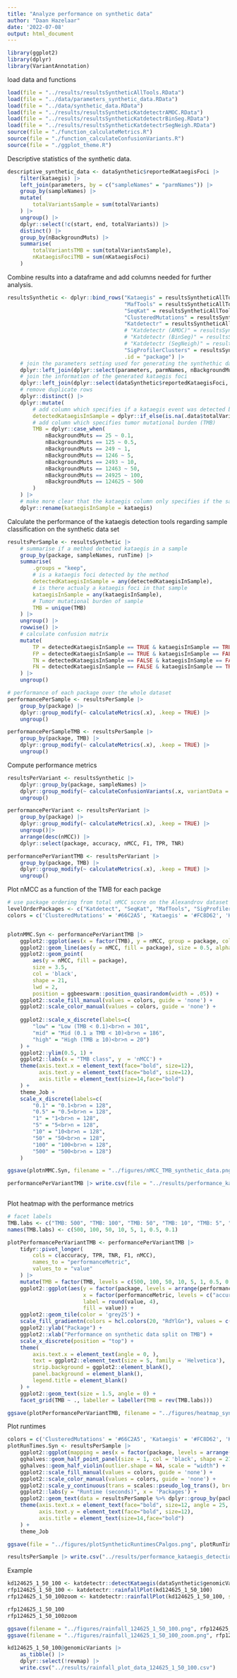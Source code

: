 ```yaml
---
title: "Analyze performance on synthetic data"
author: "Daan Hazelaar"
date: '2022-07-08'
output: html_document
---
```


```r
library(ggplot2)
library(dplyr)
library(VariantAnnotation)
```

load data and functions
```r
load(file = "../results/resultsSyntheticAllTools.RData")
load(file = "../data/parameters_synthetic_data.RData")
load(file = "../data/synthetic_data.RData")
load(file = "../results/resultsSyntheticKatdetectrAMOC.RData")
load(file = "../results/resultsSyntheticKatdetectrBinSeg.RData")
load(file = "../results/resultsSyntheticKatdetectrSegNeigh.RData")
source(file = "./function_calculateMetrics.R")
source(file = "./function_calculateConfusionVariants.R")
source(file = "./ggplot_theme.R")
```


Descriptive statistics of the synthetic data.
```r
descriptive_synthetic_data <- dataSynthetic$reportedKataegisFoci |> 
    filter(kataegis) |> 
    left_join(parameters, by = c("sampleNames" = "parmNames")) |> 
    group_by(sampleNames) |> 
    mutate(
        totalVariantsSample = sum(totalVariants)
    ) |> 
    ungroup() |> 
    dplyr::select(!c(start, end, totalVariants)) |> 
    distinct() |> 
    group_by(nBackgroundMuts) |> 
    summarise(
        totalVariantsTMB = sum(totalVariantsSample),
        nKataegisFociTMB = sum(nKataegisFoci)
    )
```



Combine results into a dataframe and add columns needed for further analysis.
```r
resultsSynthetic <- dplyr::bind_rows("Kataegis" = resultsSyntheticAllTools$kataegis, 
                                     "MafTools" = resultsSyntheticAllTools$maftools, 
                                     "SeqKat" = resultsSyntheticAllTools$seqkat,
                                     "ClusteredMutations" = resultsSyntheticAllTools$clusteredMutations,
                                     "Katdetectr" = resultsSyntheticAllTools$katdetectr,
                                     # "Katdetectr (AMOC)" = resultsSyntheticKatdetectrAMOC,
                                     # "Katdetectr (BinSeg)" = resultsSyntheticKatdetectrBinSeg,
                                     # "Katdetectr (SegNeigh)" = resultsSyntheticKatdetectrSegNeigh,
                                     "SigProfilerClusters" = resultsSyntheticAllTools$sigProfilerClusters,
                                     .id = "package") |> 
    # join the parameters setting used for generating the synthethic data
    dplyr::left_join(dplyr::select(parameters, parmNames, nBackgroundMuts), by = c("sampleNames" = "parmNames")) |> 
    # join the information of the generated kataegis foci
    dplyr::left_join(dplyr::select(dataSynthetic$reportedKataegisFoci, sampleNames, kataegis), by = "sampleNames") |> 
    # remove duplicate rows
    dplyr::distinct() |> 
    dplyr::mutate(
        # add column which specifies if a kataegis event was detected by the method
        detectedKataegisInSample = dplyr::if_else(is.na(.data$totalVariants), FALSE, TRUE),
        # add column which specifies tumor mutational burden (TMB)
        TMB = dplyr::case_when(
            nBackgroundMuts == 25 ~ 0.1,
            nBackgroundMuts == 125 ~ 0.5,
            nBackgroundMuts == 249 ~ 1,
            nBackgroundMuts == 1246 ~ 5,
            nBackgroundMuts == 2493 ~ 10,
            nBackgroundMuts == 12463 ~ 50,
            nBackgroundMuts == 24925 ~ 100,
            nBackgroundMuts == 124625 ~ 500
        )
    ) |> 
    # make more clear that the kataegis column only specifies if the sample contains a kataegis event
    dplyr::rename(kataegisInSample = kataegis)
```

Calculate the performance of the kataegis detection tools regarding sample classification on the synthetic data set
```r
resultsPerSample <- resultsSynthetic |> 
    # summarise if a method detected kataegis in a sample
    group_by(package, sampleNames, runTime) |> 
    summarise(
        .groups = "keep",
        # is a kataegis foci detected by the method
        detectedKataegisInSample = any(detectedKataegisInSample),
        # is there actualy a kataegis foci in that sample
        kataegisInSample = any(kataegisInSample),
        # Tumor mutational burden of sample
        TMB = unique(TMB)
    ) |> 
    ungroup() |> 
    rowwise() |> 
    # calculate confusion matrix
    mutate(
        TP = detectedKataegisInSample == TRUE & kataegisInSample == TRUE,
        FP = detectedKataegisInSample == TRUE & kataegisInSample == FALSE,
        TN = detectedKataegisInSample == FALSE & kataegisInSample == FALSE,
        FN = detectedKataegisInSample == FALSE & kataegisInSample == TRUE
    ) |> 
    ungroup()

# performance of each package over the whole dataset
performancePerSample <- resultsPerSample |> 
    group_by(package) |> 
    dplyr::group_modify(~ calculateMetrics(.x), .keep = TRUE) |> 
    ungroup()

performancePerSampleTMB <- resultsPerSample |> 
    group_by(package, TMB) |> 
    dplyr::group_modify(~ calculateMetrics(.x), .keep = TRUE) |> 
    ungroup()
```

Compute performance metrics
```r
resultsPerVariant <- resultsSynthetic |>
    dplyr::group_by(package, sampleNames) |>
    dplyr::group_modify(~ calculateConfusionVariants(.x, variantData = dataSynthetic), .keep = TRUE) |>
    ungroup()

performancePerVariant <- resultsPerVariant |> 
    group_by(package) |> 
    dplyr::group_modify(~ calculateMetrics(.x), .keep = TRUE) |> 
    ungroup()|>  
    arrange(desc(nMCC)) |> 
    dplyr::select(package, accuracy, nMCC, F1, TPR, TNR)

performancePerVariantTMB <- resultsPerVariant |> 
    group_by(package, TMB) |> 
    dplyr::group_modify(~ calculateMetrics(.x), .keep = TRUE) |> 
    ungroup()
```


Plot nMCC as a function of the TMB for each packge
```r
# use package ordering from total nMCC score on the Alexandrov dataset
levelOrderPackages <- c("Katdetect", "SeqKat", "MafTools", "SigProfilerClusters", "ClusteredMutations", "kataegis")
colors = c('ClusteredMutations' = '#66C2A5', 'Kataegis' = '#FC8D62', 'Katdetectr' = '#296d98', 'MafTools' = '#E78AC3', 'SeqKat' = '#A6D854', 'SigProfilerClusters' = '#FFD92F')


plotnMMC.Syn <- performancePerVariantTMB |> 
    ggplot2::ggplot(aes(x = factor(TMB), y = nMCC, group = package, color = package)) +
    ggplot2::geom_line(aes(y = nMCC, fill = package), size = 0.5, alpha = 0.4, lty = 11) +
    ggplot2::geom_point(
        aes(y = nMCC, fill = package),
        size = 3.5,
        col = 'black',
        shape = 21,
        lwd = 2,
        position = ggbeeswarm::position_quasirandom(width = .05)) +
    ggplot2::scale_fill_manual(values = colors, guide = 'none') +
    ggplot2::scale_color_manual(values = colors, guide = 'none') +
    
    ggplot2::scale_x_discrete(labels=c(
        "low" = "Low (TMB < 0.1)<br>n = 301", 
        "mid" = "Mid (0.1 ≥ TMB < 10)<br>n = 186",
        "high" = "High (TMB ≥ 10)<br>n = 20")
    ) +
    ggplot2::ylim(0.5, 1) +
    ggplot2::labs(x = "TMB class", y  = 'nMCC') +
    theme(axis.text.x = element_text(face="bold", size=12),
          axis.text.y = element_text(face="bold", size=12),
          axis.title = element_text(size=14,face="bold")
    ) +
    theme_Job +
    scale_x_discrete(labels=c(
        "0.1" = "0.1<br>n = 128",
        "0.5" = "0.5<br>n = 128", 
        "1" = "1<br>n = 128",
        "5" = "5<br>n = 128",
        "10" = "10<br>n = 128",
        "50" = "50<br>n = 128",
        "100" = "100<br>n = 128",
        "500" = "500<br>n = 128")
    )

ggsave(plotnMMC.Syn, filename = "../figures/nMCC_TMB_synthetic_data.png", width = 7, height = 4)

performancePerVariantTMB |> write.csv(file = "../results/performance_kataegis_detection_tools_per_TMB_synthetic_data.csv")
    
```




Plot heatmap with the performance metrics
```r
# facet labels
TMB.labs <- c("TMB: 500", "TMB: 100", "TMB: 50", "TMB: 10", "TMB: 5", "TMB: 1", "TMB: 0.5", "TMB: 0.1")
names(TMB.labs) <- c(500, 100, 50, 10, 5, 1, 0.5, 0.1)

plotPerformancePerVariantTMB <- performancePerVariantTMB |> 
    tidyr::pivot_longer(
        cols = c(accuracy, TPR, TNR, F1, nMCC),
        names_to = "performanceMetric",
        values_to = "value"
    ) |> 
    mutate(TMB = factor(TMB, levels = c(500, 100, 50, 10, 5, 1, 0.5, 0.1))) |> 
    ggplot2::ggplot(aes(y = factor(package, levels = arrange(performancePerVariant, nMCC)$package), 
                        x = factor(performanceMetric, levels = c("accuracy", "nMCC", "F1", "TPR", "TNR")), 
                        label = round(value, 4), 
                        fill = value)) +
    ggplot2::geom_tile(color = 'grey25') +
    scale_fill_gradientn(colors = hcl.colors(20, "RdYlGn"), values = c(0,0.5,1)) +
    ggplot2::ylab("Package") +
    ggplot2::xlab("Performance on synthetic data split on TMB") +
    scale_x_discrete(position = "top") +
    theme(
        axis.text.x = element_text(angle = 0, ),
        text = ggplot2::element_text(size = 5, family = 'Helvetica'),
        strip.background = ggplot2::element_blank(),
        panel.background = element_blank(),
        legend.title = element_blank()
    ) +
    ggplot2::geom_text(size = 1.5, angle = 0) +
    facet_grid(TMB ~ ., labeller = labeller(TMB = rev(TMB.labs)))

ggsave(plotPerformancePerVariantTMB, filename = "../figures/heatmap_synthetic.png", width = 5)
```

Plot runtimes
```r
colors = c('ClusteredMutations' = '#66C2A5', 'Kataegis' = '#FC8D62', 'Katdetectr' = '#8DA0CB', 'MafTools' = '#E78AC3', 'SeqKat' = '#A6D854', 'SigProfilerClusters' = '#FFD92F')
plotRunTimes.Syn <- resultsPerSample |> 
    ggplot2::ggplot(mapping = aes(x = factor(package, levels = arrange(performancePerSample, meanRuntime)$package), y = runTime, fill = package)) + 
    gghalves::geom_half_point_panel(size = 1, col = 'black', shape = 21) +
    gghalves::geom_half_violin(outlier.shape = NA, scale = "width") +
    ggplot2::scale_fill_manual(values = colors, guide = 'none') +
    ggplot2::scale_color_manual(values = colors, guide = 'none') +
    ggplot2::scale_y_continuous(trans = scales::pseudo_log_trans(), breaks = c(0, 1, 2, 5, 10, 25, 50, 100, 250, 500, 1000))  +
    ggplot2::labs(y = "Runtime (seconds)", x = 'Packages') +
    ggplot2::geom_text(data = resultsPerSample %>% dplyr::group_by(package) %>% dplyr::summarise(mean = mean(runTime, na.rm = T)), aes(x = package, y = -.5, label = round(mean, 1)), size = 3, fontface='bold') +
    theme(axis.text.x = element_text(face="bold", size=12, angle = 25, hjust = 1),
          axis.text.y = element_text(face="bold", size=12),
          axis.title = element_text(size=14,face="bold")
    ) +
    theme_Job

ggsave(file = "../figures/plotSyntheticRuntimesCPalgos.png", plotRunTimes.Syn, width = 7, height = 4)

resultsPerSample |> write.csv("../results/performance_kataegis_detection_tools_per_sample_synthetic_data.csv")
```


Example
```r
kd124625_1_50_100 <- katdetectr::detectKataegis(dataSynthetic$genomicVariants$`124625_1_50_100`)
rfp124625_1_50_100 <- katdetectr::rainfallPlot(kd124625_1_50_100)
rfp124625_1_50_100zoom <- katdetectr::rainfallPlot(kd124625_1_50_100, showSegmentation = TRUE) + coord_cartesian(xlim = c(107000, 109000))

rfp124625_1_50_100
rfp124625_1_50_100zoom

ggsave(filename = "../figures/rainfall_124625_1_50_100.png", rfp124625_1_50_100, height = 4)
ggsave(filename = "../figures/rainfall_124625_1_50_100_zoom.png", rfp124625_1_50_100zoom, height = 4)

kd124625_1_50_100@genomicVariants |> 
    as_tibble() |> 
    dplyr::select(!revmap) |> 
    write.csv("../results/rainfall_plot_data_124625_1_50_100.csv")
```


